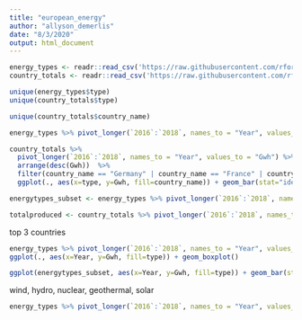 ```yaml
---
title: "european_energy"
author: "allyson_demerlis"
date: "8/3/2020"
output: html_document
---
```


```r
energy_types <- readr::read_csv('https://raw.githubusercontent.com/rfordatascience/tidytuesday/master/data/2020/2020-08-04/energy_types.csv')
country_totals <- readr::read_csv('https://raw.githubusercontent.com/rfordatascience/tidytuesday/master/data/2020/2020-08-04/country_totals.csv')
```



```r

unique(energy_types$type)
unique(country_totals$type)

unique(country_totals$country_name)

energy_types %>% pivot_longer(`2016`:`2018`, names_to = "Year", values_to = "Gwh")

country_totals %>% 
  pivot_longer(`2016`:`2018`, names_to = "Year", values_to = "Gwh") %>% 
  arrange(desc(Gwh))  %>% 
  filter(country_name == "Germany" | country_name == "France" | country_name == "Italy")%>% 
  ggplot(., aes(x=type, y=Gwh, fill=country_name)) + geom_bar(stat="identity", position = position_dodge())

energytypes_subset <- energy_types %>% pivot_longer(`2016`:`2018`, names_to = "Year", values_to = "Gwh") %>% filter(country_name == "Germany" | country_name == "France" | country_name == "Italy")

totalproduced <- country_totals %>% pivot_longer(`2016`:`2018`, names_to = "Year", values_to = "Gwh") %>% arrange(desc(Gwh)) %>% filter(type == "Total net production") %>% filter(country_name == "Germany" | country_name == "France" | country_name == "Italy")

```

top 3 countries
```r
energy_types %>% pivot_longer(`2016`:`2018`, names_to = "Year", values_to = "Gwh") %>% 
ggplot(., aes(x=Year, y=Gwh, fill=type)) + geom_boxplot()

ggplot(energytypes_subset, aes(x=Year, y=Gwh, fill=type)) + geom_bar(stat="identity", position=position_dodge()) + facet_wrap(~country_name) + theme_bw()
```



wind, hydro, nuclear, geothermal, solar
```r
energy_types %>% pivot_longer(`2016`:`2018`, names_to = "Year", values_to = "Gwh") %>% filter(type == "Nuclear" | type == "Hydro" | type == "Wind" | type == "Solar" | type == "Geothermal") %>% ggplot(., aes(x=Year, y=Gwh, fill=type)) + geom_bar(stat="identity", position = position_dodge()) + coord_flip()
```






